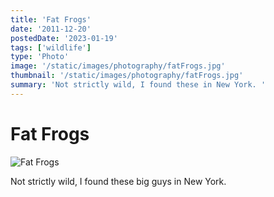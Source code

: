 ```yaml
---
title: 'Fat Frogs'
date: '2011-12-20'
postedDate: '2023-01-19'
tags: ['wildlife']
type: 'Photo'
image: '/static/images/photography/fatFrogs.jpg'
thumbnail: '/static/images/photography/fatFrogs.jpg'
summary: 'Not strictly wild, I found these in New York. '
---
```


# Fat Frogs

![Fat Frogs](/static/images/photography/fatFrogs.jpg)

Not strictly wild, I found these big guys in New York.
